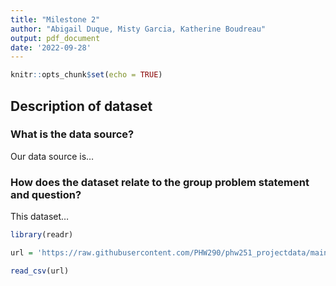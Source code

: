 ```yaml
---
title: "Milestone 2"
author: "Abigail Duque, Misty Garcia, Katherine Boudreau"
output: pdf_document
date: '2022-09-28'
---
```


```r
knitr::opts_chunk$set(echo = TRUE)
```


## Description of dataset

### What is the data source?
Our data source is...

### How does the dataset relate to the group problem statement and question?
This dataset...

```r
library(readr)

url = 'https://raw.githubusercontent.com/PHW290/phw251_projectdata/main/euro_mpx_cases.csv'

read_csv(url)

```

